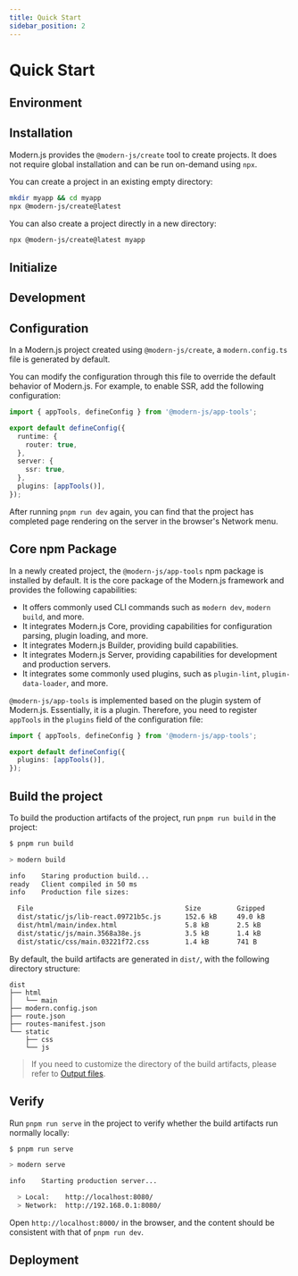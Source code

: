 ```yaml
---
title: Quick Start
sidebar_position: 2
---
```


# Quick Start

## Environment


<Prerequisites />

## Installation

Modern.js provides the `@modern-js/create` tool to create projects. It does not require global installation and can be run on-demand using `npx`.

You can create a project in an existing empty directory:

```bash
mkdir myapp && cd myapp
npx @modern-js/create@latest
```

You can also create a project directly in a new directory:

```bash
npx @modern-js/create@latest myapp
```

## Initialize


<InitApp />

## Development


<DebugApp />

## Configuration

In a Modern.js project created using `@modern-js/create`, a `modern.config.ts` file is generated by default.

You can modify the configuration through this file to override the default behavior of Modern.js. For example, to enable SSR, add the following configuration:

```ts
import { appTools, defineConfig } from '@modern-js/app-tools';

export default defineConfig({
  runtime: {
    router: true,
  },
  server: {
    ssr: true,
  },
  plugins: [appTools()],
});
```

After running `pnpm run dev` again, you can find that the project has completed page rendering on the server in the browser's Network menu.

## Core npm Package

In a newly created project, the `@modern-js/app-tools` npm package is installed by default. It is the core package of the Modern.js framework and provides the following capabilities:

- It offers commonly used CLI commands such as `modern dev`, `modern build`, and more.
- It integrates Modern.js Core, providing capabilities for configuration parsing, plugin loading, and more.
- It integrates Modern.js Builder, providing build capabilities.
- It integrates Modern.js Server, providing capabilities for development and production servers.
- It integrates some commonly used plugins, such as `plugin-lint`, `plugin-data-loader`, and more.

`@modern-js/app-tools` is implemented based on the plugin system of Modern.js. Essentially, it is a plugin. Therefore, you need to register `appTools` in the `plugins` field of the configuration file:

```ts title="modern.config.ts"
import { appTools, defineConfig } from '@modern-js/app-tools';

export default defineConfig({
  plugins: [appTools()],
});
```

## Build the project

To build the production artifacts of the project, run `pnpm run build` in the project:

```bash
$ pnpm run build

> modern build

info    Staring production build...
ready   Client compiled in 50 ms
info    Production file sizes:

  File                                      Size         Gzipped
  dist/static/js/lib-react.09721b5c.js      152.6 kB     49.0 kB
  dist/html/main/index.html                 5.8 kB       2.5 kB
  dist/static/js/main.3568a38e.js           3.5 kB       1.4 kB
  dist/static/css/main.03221f72.css         1.4 kB       741 B
```

By default, the build artifacts are generated in `dist/`, with the following directory structure:

```
dist
├── html
│   └── main
├── modern.config.json
├── route.json
├── routes-manifest.json
└── static
    ├── css
    └── js
```

> If you need to customize the directory of the build artifacts, please refer to [Output files](https://modernjs.dev/builder/guide/basic/output-files.html).

## Verify

Run `pnpm run serve` in the project to verify whether the build artifacts run normally locally:

```bash
$ pnpm run serve

> modern serve

info    Starting production server...

  > Local:    http://localhost:8080/
  > Network:  http://192.168.0.1:8080/
```

Open `http://localhost:8000/` in the browser, and the content should be consistent with that of `pnpm run dev`.

## Deployment


<Deploy />
